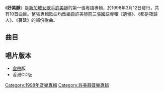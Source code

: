 {{Album infobox | <!-- See Wikipedia:WikiProject_Albums -->
|  Name        = 好美靜
|  Type        = [[專輯|專輯]]
|  Artist      = [[許美靜|許美靜]]
|  Cover       = MavisHee-CoverMyself.jpg
|  Background  = 
|  Released    = 1998年3月12日
|  Recorded    = 
|  Genre       = [[粵語流行音樂|粵語流行音樂]]
|  Length      = 
|  Label       = [[上華唱片|上華唱片]]<ref>[http://isrc.ncl.edu.tw/music_view.aspx?item=4333 ISRC-國際標準錄音錄影資料代碼查詢系統]</ref>
|  Number      = 
|  Producer    = 陳佳明
|  Last album  = [[蔓延|蔓延]]<br/>(1997年)
|  This album  = '''好美靜'''<br />(1998年)
|  Next album  = [[一場朋友|一場朋友]]<br/>(1998年)
}}

《'''好美靜'''》是[[新加坡|新加坡]][[女歌手|女歌手]][[許美靜|許美靜]]的第一張粵語專輯，於1998年3月12日發行，共有10首曲目。整張專輯歌曲均改編自許美靜前三張國語專輯《遺憾》、《都是夜歸人》、《蔓延》的部份歌曲。

==曲目==
{{Tracklist
| collapsed = 
| headline = 
| font_size = 
| total_length = 

| all_writing = 
| all_music = 
| all_lyrics = 
| all_arranger = 
| all_producer = 陳佳明 
| all_except = 

| extra_column =

| title1 = 寧願做夢
| note1 = 
| longnote1 = 國語原曲為《蔓延》
| music1 = [[陳佳明|陳佳明]]
| lyrics1 = [[李敏|李敏]]
| arranger1 = [[吳慶隆|吳慶隆]]
| extra1 = 
| length1 = 

| title2 = 蠢女人
| note2 = 
| longnote2 = 第一主打歌<br/>國語原曲為《鐵窗》
| music2 = 陳佳明
| lyrics2 = 李敏
| arranger2 = [[Joshua_Wan|萬恩全]]
| extra2 = 
| length2 = 

| title3 = 少數
| note3 = 
| longnote3 = 第二主打歌<br/>國語原曲為《單數》
| music3 = 陳佳明
| lyrics3 = [[林夕|林夕]]
| arranger3 = 吳慶隆 
| extra3 = 
| length3 = 

| title4 = 幸福
| note4 = 
| longnote4 = 國語原曲為《漩渦》
| music4 = 許美靜
| lyrics4 = 林夕
| arranger4 = 吳慶隆
| extra4 = 
| length4 = 

| title5 = 不需再會
| note5 = 
| longnote5 = 國語原曲為《遺憾》
| music5 = 陳佳明
| lyrics5 = [[青介|青介]]
| arranger5 = 吳慶隆 
| extra5 = 
| length5 = 

| title6 = 我到底要什麼
| note6 = 
| longnote6 = 國語原曲為《生活》
| music6 = 許美靜
| lyrics6 = 李敏
| arranger6 = Dreak Zuzart 
| extra6 = 
| length6 = 

| title7 = 單身
| note7 = 
| longnote7 = 國語原曲為《答案》
| music7 = 陳佳明
| lyrics7 = 青介
| arranger7 = Dreak Zuzart
| extra7 = 
| length7 = 

| title8 = 想家的女人
| note8 = 
| longnote8 = 國語原曲為《玫瑰》
| music8 = 陳佳明
| lyrics8 = 林夕
| arranger8 = 吳慶隆
| extra8 = 
| length8 = 

| title9 = 遊戲
| note9 = 
| longnote9 = 國語原曲為《交通》
| music9 = 許美靜
| lyrics9 = 李敏
| arranger9 = 黃銘源 
| extra9 = 
| length9 = 

| title10 = 星閃閃
| note10 = 
| longnote10 = 國語原曲為《聽那星光歌唱》
| music10 = 陳佳明
| lyrics10 = 青介
| arranger10 = 吳慶隆
| extra10 = 
| length10 = 
}}

== 唱片版本 ==
* [[盒帶|盒帶]]版
* 香港CD版

[[Category:1998年音樂專輯|Category:1998年音樂專輯]]
[[Category:許美靜音樂專輯|Category:許美靜音樂專輯]]